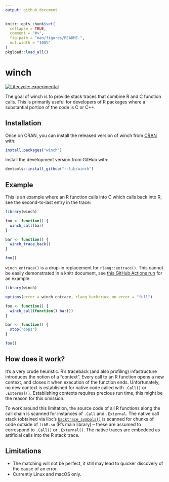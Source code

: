 ```yaml
---
output: github_document
---
```


<!-- README.md is generated from README.Rmd. Please edit that file -->

```r
knitr::opts_chunk$set(
  collapse = TRUE,
  comment = "#>",
  fig.path = "man/figures/README-",
  out.width = "100%"
)
pkgload::load_all()
```

# winch

<!-- badges: start -->
[![Lifecycle: experimental](https://img.shields.io/badge/lifecycle-experimental-orange.svg)](https://www.tidyverse.org/lifecycle/#experimental)
<!-- badges: end -->

The goal of winch is to provide stack traces that combine R and C function calls.
This is primarily useful for developers of R packages where a substantial portion of the code is C or C++.


## Installation

Once on CRAN, you can install the released version of winch from [CRAN](https://CRAN.R-project.org) with:

``` r
install.packages("winch")
```

Install the development version from GitHub with:

``` r
devtools::install_github("r-lib/winch")
```

## Example

This is an example where an R function calls into C which calls back into R, see the second-to-last entry in the trace:

```r
library(winch)

foo <- function() {
  winch_call(bar)
}

bar <- function() {
  winch_trace_back()
}

foo()
```

`winch_entrace()` is a drop-in replacement for `rlang::entrace()`.
This cannot be easily demonstrated in a knitr document, see [this GitHub Actions run](https://github.com/r-prof/winch/runs/895443204?check_suite_focus=true#step:11:53) for an example.

```r
library(winch)

options(error = winch_entrace, rlang_backtrace_on_error = "full")

foo <- function() {
  winch_call(function() bar())
}

bar <- function() {
  stop("oops")
}

foo()
```

## How does it work?

It's a very crude heuristic.
R's traceback (and also profiling) infastructure introduces the notion of a "context".
Every call to an R function opens a new context, and closes it when execution of the function ends.
Unfortunately, no new context is established for native code called with `.Call()` or `.External()`.
Establishing contexts requires precious run time, this might be the reason for this omission.

To work around this limitation, the source code of all R functions along the call chain is scanned for instances of `.Call` and `.External`.
The native call stack (obtained via libc's [`backtrace_symbols()`](https://www.gnu.org/software/libc/manual/html_node/Backtraces.html) is scanned for chunks of code outside of `libR.so` (R's main library) -- these are assumed to correspond to `.Call()` or `.External()`.
The native traces are embedded as artificial calls into the R stack trace.

## Limitations

- The matching will not be perfect, it still may lead to quicker discovery of the cause of an error.
- Currently Linux and macOS only.
